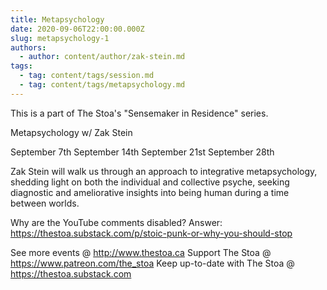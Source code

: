 ```yaml
---
title: Metapsychology
date: 2020-09-06T22:00:00.000Z
slug: metapsychology-1
authors:
  - author: content/author/zak-stein.md
tags:
  - tag: content/tags/session.md
  - tag: content/tags/metapsychology.md
---
```


This is a part of The Stoa's "Sensemaker in Residence" series. 

Metapsychology w/ Zak Stein

September 7th
September 14th
September 21st
September 28th 

Zak Stein will walk us through an approach to integrative metapsychology, shedding light on both the individual and collective psyche, seeking diagnostic and ameliorative insights into being human during a time between worlds.

Why are the YouTube comments disabled? Answer: https://thestoa.substack.com/p/stoic-punk-or-why-you-should-stop

See more events @ http://www.thestoa.ca
Support The Stoa @ https://www.patreon.com/the_stoa
Keep up-to-date with The Stoa @ https://thestoa.substack.com
